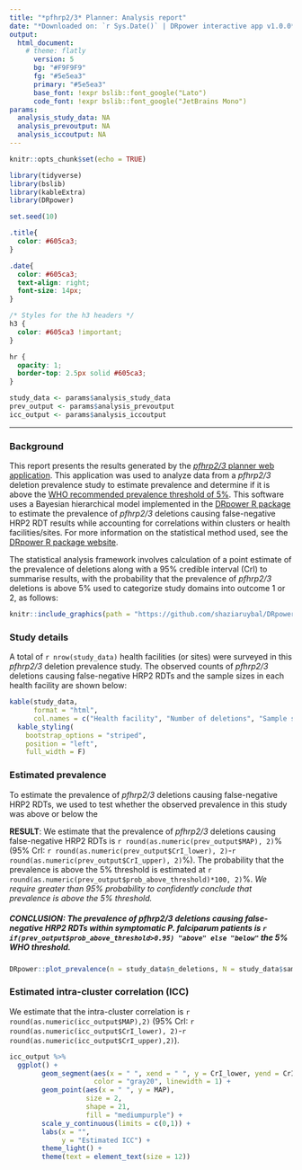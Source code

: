 ```yaml
---
title: "*pfhrp2/3* Planner: Analysis report"
date: "*Downloaded on: `r Sys.Date()` | DRpower interactive app v1.0.0*"
output: 
  html_document:
    # theme: flatly
      version: 5
      bg: "#F9F9F9"
      fg: "#5e5ea3"
      primary: "#5e5ea3"
      base_font: !expr bslib::font_google("Lato")
      code_font: !expr bslib::font_google("JetBrains Mono")
params:
  analysis_study_data: NA
  analysis_prevoutput: NA
  analysis_iccoutput: NA
---
```


```r
knitr::opts_chunk$set(echo = TRUE)

library(tidyverse)
library(bslib)
library(kableExtra)
library(DRpower)

set.seed(10)
```

```css
.title{
  color: #605ca3;
}

.date{
  color: #605ca3;
  text-align: right; 
  font-size: 14px;
}

/* Styles for the h3 headers */
h3 {
  color: #605ca3 !important;
}

hr {
  opacity: 1; 
  border-top: 2.5px solid #605ca3;
}
```

```r
study_data <- params$analysis_study_data
prev_output <- params$analysis_prevoutput
icc_output <- params$analysis_iccoutput
```
-----

### Background
This report presents the results generated by the [*pfhrp2/3* planner web application](https://shiny.dide.ic.ac.uk/DRpower-app/). This application was used to analyze data from a *pfhrp2/3* deletion prevalence study to estimate prevalence and determine if it is above the [WHO recommended prevalence threshold of 5%](https://iris.who.int/handle/10665/331197). This software uses a Bayesian hierarchical model implemented in the [DRpower R package](https://mrc-ide.github.io/DRpower) to estimate the prevalence of *pfhrp2/3* deletions causing false-negative HRP2 RDT results while accounting for correlations within clusters or health facilities/sites. For more information on the statistical method used, see the [DRpower R package website](https://mrc-ide.github.io/DRpower).

The statistical analysis framework involves calculation of a point estimate of the prevalence of deletions along with a 95% credible interval (CrI) to summarise results, with the probability that the prevalence of *pfhrp2/3* deletions is above 5% used to categorize study domains into outcome 1 or 2, as follows:

```r
knitr::include_graphics(path = "https://github.com/shaziaruybal/DRpower_app/blob/main/www/img/stats_framework_v1.png?raw=true")
```

### Study details 

A total of `r nrow(study_data)` health facilities (or sites) were surveyed in this *pfhrp2/3* deletion prevalence study. The observed counts of *pfhrp2/3* deletions causing false-negative HRP2 RDTs and the sample sizes in each health facility are shown below:

```r
kable(study_data, 
      format = "html", 
      col.names = c("Health facility", "Number of deletions", "Sample size")) %>%
  kable_styling(
    bootstrap_options = "striped",
    position = "left",
    full_width = F)
```

### Estimated prevalence 

To estimate the prevalence of *pfhrp2/3* deletions causing false-negative HRP2 RDTs, we used to test whether the observed prevalence in this study was above or below the 

**RESULT**: We estimate that the prevalence of *pfhrp2/3* deletions causing false-negative HRP2 RDTs is `r round(as.numeric(prev_output$MAP), 2)`% (95% CrI: `r round(as.numeric(prev_output$CrI_lower), 2)`-`r round(as.numeric(prev_output$CrI_upper), 2)`%). The probability that the prevalence is above the 5% threshold is estimated at `r round(as.numeric(prev_output$prob_above_threshold)*100, 2)`%. *We require greater than 95% probability to confidently conclude that prevalence is above the 5% threshold.*

##### CONCLUSION: The prevalence of *pfhrp2/3* deletions causing false-negative HRP2 RDTs within symptomatic *P. falciparum* patients is **`r if(prev_output$prob_above_threshold>0.95) "above" else "below"`** the 5% WHO threshold.

```r
DRpower::plot_prevalence(n = study_data$n_deletions, N = study_data$sample_size) 
```

### Estimated intra-cluster correlation (ICC)

We estimate that the intra-cluster correlation is `r round(as.numeric(icc_output$MAP),2)` (95% CrI: `r round(as.numeric(icc_output$CrI_lower), 2)`-`r round(as.numeric(icc_output$CrI_upper),2)`).

```r
icc_output %>% 
  ggplot() +
        geom_segment(aes(x = " ", xend = " ", y = CrI_lower, yend = CrI_upper), 
                     color = "gray20", linewidth = 1) +
        geom_point(aes(x = " ", y = MAP), 
                   size = 2, 
                   shape = 21,
                   fill = "mediumpurple") +
        scale_y_continuous(limits = c(0,1)) +
        labs(x = "",
             y = "Estimated ICC") +
        theme_light() +
        theme(text = element_text(size = 12)) 
```
